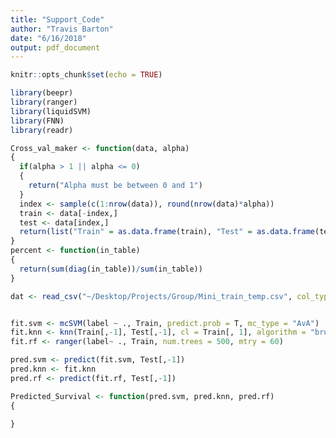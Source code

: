 ```yaml
---
title: "Support_Code"
author: "Travis Barton"
date: "6/16/2018"
output: pdf_document
---
```


```r
knitr::opts_chunk$set(echo = TRUE)
```

```r
library(beepr)
library(ranger)
library(liquidSVM)
library(FNN)
library(readr)

Cross_val_maker <- function(data, alpha)
{
  if(alpha > 1 || alpha <= 0)
  {
    return("Alpha must be between 0 and 1")
  }
  index <- sample(c(1:nrow(data)), round(nrow(data)*alpha))
  train <- data[-index,]
  test <- data[index,]
  return(list("Train" = as.data.frame(train), "Test" = as.data.frame(test)))
}
percent <- function(in_table)
{
  return(sum(diag(in_table))/sum(in_table))
}

dat <- read_csv("~/Desktop/Projects/Group/Mini_train_temp.csv", col_types = cols(X1 = col_skip()))



```


```R
fit.svm <- mcSVM(label ~ ., Train, predict.prob = T, mc_type = "AvA")
fit.knn <- knn(Train[,-1], Test[,-1], cl = Train[, 1], algorithm = "brute", prob = T)
fit.rf <- ranger(label~ ., Train, num.trees = 500, mtry = 60)

pred.svm <- predict(fit.svm, Test[,-1])
pred.knn <- fit.knn
pred.rf <- predict(fit.rf, Test[,-1])
```

```r
Predicted_Survival <- function(pred.svm, pred.knn, pred.rf)
{
  
}


```


